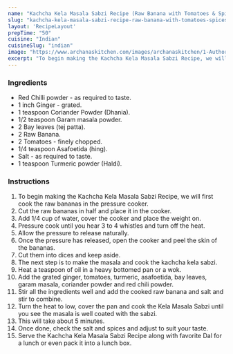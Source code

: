 ---
name: "Kachcha Kela Masala Sabzi Recipe (Raw Banana with Tomatoes & Spices)"
slug: "kachcha-kela-masala-sabzi-recipe-raw-banana-with-tomatoes-spices"
layout: 'RecipeLayout'
prepTime: "50"
cuisine: "Indian"
cuisineSlug: "indian"
image: "https://www.archanaskitchen.com/images/archanaskitchen/1-Author/Archana_Doshi/Kela_Tomatar_Ki_Sabzi_Raw_Banana_with_Tomato_Stir_fry_Recipe-3.jpg"
excerpt: "To begin making the Kachcha Kela Masala Sabzi Recipe, we will first cook the raw bananas in the pressure cooker"
---

### Ingredients

- Red Chilli powder - as required to taste.
- 1 inch Ginger - grated.
- 1 teaspoon Coriander Powder (Dhania).
- 1/2 teaspoon Garam masala powder.
- 2 Bay leaves (tej patta).
- 2 Raw Banana.
- 2 Tomatoes - finely chopped.
- 1/4 teaspoon Asafoetida (hing).
- Salt - as required to taste.
- 1 teaspoon Turmeric powder (Haldi).

### Instructions

1. To begin making the Kachcha Kela Masala Sabzi Recipe, we will first cook the raw bananas in the pressure cooker.
1. Cut the raw bananas in half and place it in the cooker.
1. Add 1/4 cup of water, cover the cooker and place the weight on.
1. Pressure cook until you hear 3 to 4 whistles and turn off the heat.
1. Allow the pressure to release naturally.
1. Once the pressure has released, open the cooker and peel the skin of the bananas.
1. Cut them into dices and keep aside.
1. The next step is to make the masala and cook the kachcha kela sabzi.
1. Heat a teaspoon of oil in a heavy bottomed pan or a wok.
1. Add the grated ginger, tomatoes, turmeric, asafoetida, bay leaves, garam masala, coriander powder and red chili powder.
1. Stir all the ingredients well and add the cooked raw banana and salt and stir to combine.
1. Turn the heat to low, cover the pan and cook the Kela Masala Sabzi until you see the masala is well coated with the sabzi.
1. This will take about 5 minutes.
1. Once done, check the salt and spices and adjust to suit your taste.
1. Serve the Kachcha Kela Masala Sabzi Recipe along with favorite Dal for a lunch or even pack it into a lunch box.
